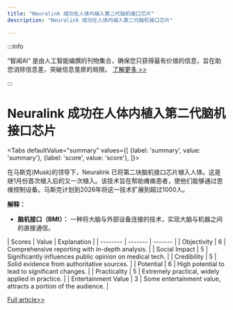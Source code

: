 ```yaml
---
title: "Neuralink 成功在人体内植入第二代脑机接口芯片"
description: "Neuralink 成功在人体内植入第二代脑机接口芯片"

---
```



:::info

“智闻AI“ 是由人工智能编撰的刊物集合，确保您只获得最有价值的信息，旨在助您消除信息差，突破信息茧房的局限。  [了解更多 >>](/)

:::

# Neuralink 成功在人体内植入第二代脑机接口芯片


<Tabs
	defaultValue="summary"
	values={[
	{label: 'summary', value: 'summary'},
	{label: 'score', value: 'score'},
]}>
<TabItem value="summary">


在马斯克(Musk)的领导下，Neuralink 已将第二块脑机接口芯片植入人体。这是继1月份首次植入后的又一次植入。该技术旨在帮助瘫痪患者，使他们能够通过思维控制设备。马斯克计划到2026年将这一技术扩展到超过1000人。

**解释：**
- **脑机接口（BMI）：** 一种将大脑与外部设备连接的技术，实现大脑与机器之间的直接通信。
</TabItem>
<TabItem value="score">
	| Scores     | Value   | Explanation |
	| -------- | ------- | ------- |
	| Objectivity  | 6    | Comprehensive reporting with in-depth analysis.    |
	| Social Impact | 5     | Significantly influences public opinion on medical tech.    |
	| Credibility    | 5    | Solid evidence from authoritative sources.    |
	| Potential    | 6    | High potential to lead to significant changes.    |
	| Practicality    | 5    | Extremely practical, widely applied in practice.    |
	| Entertainment Value    | 3    | Some entertainment value, attracts a portion of the audience.    |
</TabItem>
</Tabs>

[Full article>>](https://readhub.cn/topic/8blgiBVR1IA)
